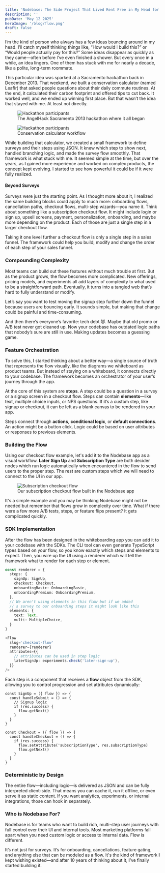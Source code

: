 ```yaml
---
title: 'Nodebase: The Side Project That Lived Rent Free in My Head for 10 Years'
description: ''
pubDate: 'May 12 2025'
heroImage: '/blog/flow.png'
draft: false
---
```

I’m the kind of person who always has a few ideas bouncing around in my head. I’ll catch myself thinking things like, “How would I build this?” or “Would people actually pay for this?” Some ideas disappear as quickly as they came—often before I’ve even finished a shower. But every once in a while, an idea lingers. One of them has stuck with me for nearly a decade, like a polite, long-term roommate.

This particular idea was sparked at a Sacramento hackathon back in December 2013. That weekend, we built a conservation calculator (named Leaflr) that asked people questions about their daily commute routines. At the end, it calculated their carbon footprint and offered tips to cut back. It worked well, and we ended up winning first place. But that wasn’t the idea that stayed with me. At least not directly.

<div className="flex justify-center gap-4">
  <figure>
    <img src="/blog/angelhack.jpg" alt="Hackathon participants" />
    <figcaption>The AngelHack Sacramento 2013 hackathon where it all began</figcaption>
  </figure>
  <figure>
    <img src="/blog/angelhack-wb.jpg" alt="Hackathon participants" />
    <figcaption>Conservation calculator workflow</figcaption>
  </figure>
</div>

While building that calculator, we created a small framework to define surveys and their steps using JSON. It knew which step to show next, handled branching logic, and made the survey flow smoothly. That framework is what stuck with me. It seemed simple at the time, but over the years, as I gained more experience and worked on complex products, the concept kept evolving. I started to see how powerful it could be if it were fully realized.

#### Beyond Surveys

Surveys were just the starting point. As I thought more about it, I realized the same building blocks could apply to much more: onboarding flows, cancellation paths, checkout flows, multi-step wizards—you name it. Think about something like a subscription checkout flow. It might include login or sign up, upsell screens, payment, personalization, onboarding, and maybe more depending on the product. Each of those are just a single step in a larger checkout flow.

Taking it one level further a checkout flow is only a single step in a sales funnel. The framework could help you build, modify and change the order of each step of your sales funnel.

### Compounding Complexity

Most teams can build out these features without much trouble at first. But as the product grows, the flow becomes more complicated. New offerings, pricing models, and experiments all add layers of complexity to what used to be a straightforward path. Eventually, it turns into a tangled web that’s hard to fully understand or modify.

Let’s say you want to test moving the signup step further down the funnel because users are bouncing early. It sounds simple, but making that change could be painful and time-consuming.

And then there’s everyone’s favorite: tech debt 😈. Maybe that old promo or A/B test never got cleaned up. Now your codebase has outdated logic paths that nobody’s sure are still in use. Making updates becomes a guessing game.

### Feature Orchestration

To solve this, I started thinking about a better way—a single source of truth that represents the flow visually, like the diagrams we whiteboard as product teams. But instead of staying on a whiteboard, it connects directly to your codebase. The framework becomes an orchestrator of your user’s journey through the app.

At the core of this system are **steps**. A step could be a question in a survey or a signup screen in a checkout flow. Steps can contain **elements**—like text, multiple choice inputs, or NPS questions. If it’s a custom step, like signup or checkout, it can be left as a blank canvas to be rendered in your app.

Steps connect through **actions**, **conditional logic**, or **default connections**. An action might be a button click. Logic could be based on user attributes or responses to previous elements.

### Building the Flow

Using our checkout flow example, let's add it to the Nodebase app as a visual workflow. **Later Sign Up** and **Subscription Type** are both decider nodes which run logic automatically when encountered in the flow to send users to the proper step. The rest are custom steps which we will need to connect to the UI in our app.

<figure className='text-center border p-4 -ml-4 rounded-sm'>
  <img src="/blog/workflow.png" alt="Subscription checkout flow" />
  <figcaption>Our subscription checkout flow built in the Nodebase app</figcaption>
</figure>

It's a simple example and you may be thinking Nodebase might not be needed but remember that flows grow in complexity over time. What if there were a few more A/B tests, steps, or feature flips present? It gets complicated quickly.

### SDK Implementation

After the flow has been designed in the whiteboarding app you can add it to your codebase with the SDKs. The CLI tool can even generate TypeScript types based on your flow, so you know exactly which steps and elements to expect. Then, you wire up the UI using a renderer which will tell the framework what to render for each step or element.

```ts
const renderer = {
  steps: {
    signUp: SignUp,
    checkout: Checkout,
    onboardingBasic: OnboardingBasic,
    onboardingPremium: OnboardingPremium,
  },
  // We aren't using elements in this flow but if we added
  // a survey to our onboarding steps it might look like this
  elements: {
    text: Text,
    multi: MultipleChoice,
  }
}

<Flow
  slug='checkout-flow'
  renderer={renderer}
  attributes={{
    // attributes can be used in step logic
    laterSignUp: experiments.check('later-sign-up'),
  }}
/>
```

Each step is a component that receives a **flow** object from the SDK, allowing you to control progression and set attributes dynamically:

```tsx
const SignUp = ({ flow }) => {
  const handleSubmit = () => {
    // Signup logic
    if (res.success) {
      flow.getNext()
    }
  }
}
```

```tsx
const Checkout = ({ flow }) => {
  const handleCheckout = () => {
    if (res.success) {
      flow.setAttribute('subscriptionType', res.subscriptionType)
      flow.getNext()
    }
  }
}
```

### Deterministic by Design

The entire flow—including logic—is delivered as JSON and can be fully interpreted client-side. That means you can cache it, run it offline, or even serve it as static content. If you want analytics, experiments, or internal integrations, those can hook in separately.

### Who is Nodebase For?

Nodebase is for teams who want to build rich, multi-step user journeys with full control over their UI and internal tools. Most marketing platforms fall apart when you need custom logic or access to internal data. Flow is different.

It’s not just for surveys. It’s for onboarding, cancellations, feature gating, and anything else that can be modeled as a flow. It's the kind of framework I kept wishing existed—and after 10 years of thinking about it, I’ve finally started building it.

